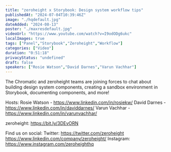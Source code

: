 ```yaml
---
title: "zeroheight x Storybook: Design system workflow tips"
publishedAt: "2024-07-04T10:39:46Z"
image: "./hqdefault.jpg"
dateAdded: "2024-08-13"
poster: "./maxresdefault.jpg"
videoUrl: "https://www.youtube.com/watch?v=I9odODg6ukc"
localImages: true
tags: ["Panel","Storybook","Zeroheight","Workflow"]
categories: ["Video"]
duration: "0:51:18"
privacyStatus: "undefined"
draft: false
speakers: ["Rosie Watson","David Darnes","Varun Vachhar"]
---
```

The Chromatic and zeroheight teams are joining forces to chat about building design system components, creating a sandbox environment in Storybook, documenting components, and more!

Hosts: 
Rosie Watson - https://www.linkedin.com/in/rosiekw/
David Darnes - https://www.linkedin.com/in/daviddarnes/
Varun Vachhar - https://www.linkedin.com/in/varunvachhar/

zeroheight: https://bit.ly/3DEvORN

Find us on social:
Twitter: https://twitter.com/zeroheight
https://www.linkedin.com/company/zeroheight/
Instagram: https://www.instagram.com/zeroheighthq
